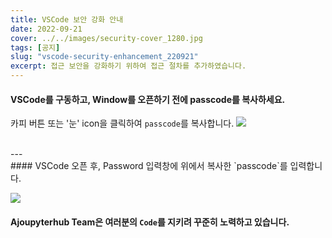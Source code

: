 ```yaml
---
title: VSCode 보안 강화 안내
date: 2022-09-21
cover: ../../images/security-cover_1280.jpg
tags: [공지]
slug: "vscode-security-enhancement_220921"
excerpt: 접근 보안을 강화하기 위하여 접근 절차를 추가하였습니다.
---
```


#### VSCode를 구동하고, Window를 오픈하기 전에 passcode를 복사하세요.

카피 버튼 또는 '눈' icon을 클릭하여 `passcode`를 복사합니다.
![](./images/code-server-running-passwd.PNG)

<br/>
---
<br/>
#### VSCode 오픈 후, Password 입력창에 위에서 복사한 `passcode`를 입력합니다.

![](./images/code-server-passwd.PNG)

#### Ajoupyterhub Team은 여러분의 `Code`를 지키려 꾸준히 노력하고 있습니다.

